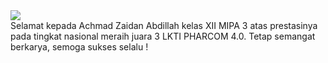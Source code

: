 <div className="flex justify-center">
  <img src="/karya_tulis_1.png"/>
</div>

<div className="text-justify">
  Selamat kepada Achmad Zaidan Abdillah kelas XII MIPA 3 atas prestasinya pada
  tingkat nasional meraih juara 3 LKTI PHARCOM 4.0. Tetap semangat berkarya,
  semoga sukses selalu !
</div>